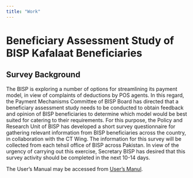 ```yaml
---
title: "Work"
---
```


# Beneficiary Assessment Study of BISP Kafalaat Beneficiaries
## Survey Background
The BISP is exploring a number of options for streamlining its payment model, in view of complaints of deductions by POS agents. In this regard, the Payment Mechanisms Committee of BISP Board has directed that a beneficiary assessment study needs to be conducted to obtain feedback and opinion of BISP beneficiaries to determine which model would be best suited for catering to their requirements. For this purpose, the Policy and Research Unit of BISP has developed a short survey questionnaire for gathering relevant information from BISP beneficiaries across the country, in collaboration with the CT Wing. The information for this survey will be collected from each tehsil office of BISP across Pakistan. In view of the urgency of carrying out this exercise, Secretary BISP has desired that this survey activity should be completed in the next 10-14 days.

The User's Manual may be accessed from [User's Manul](https://raw.githubusercontent.com/prupk/Work/main/2022-12-10_BNA_Survey/2022-12-10_User's_Manual_for_Beneficiary_Assessment_Study_of_BISP_Kafalaat_Beneficiaries.pdf).